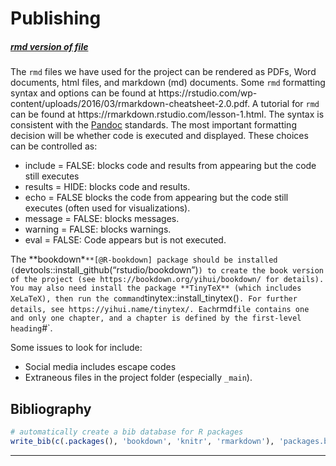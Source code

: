 # Publishing

<h5>[rmd version of file](06-publishing.Rmd)</h5> 

The `rmd` files we have used for the project can be rendered as PDFs, Word documents, html files, and markdown (md) documents. Some `rmd` formatting syntax and options can be found at https://rstudio.com/wp-content/uploads/2016/03/rmarkdown-cheatsheet-2.0.pdf. A tutorial for `rmd` can be found at https://rmarkdown.rstudio.com/lesson-1.html. The syntax is consistent with the [Pandoc](https://en.wikipedia.org/wiki/Pandoc) standards. The most important formatting decision will be whether code is executed and displayed. These choices can be controlled as:

* include = FALSE: blocks code and results from appearing but the code still executes
* results = HIDE: blocks code and results.
* echo = FALSE blocks the code from appearing but the code still executes (often used for visualizations).
* message = FALSE: blocks messages.
* warning = FALSE: blocks warnings.
* eval = FALSE: Code appears but is not executed.

The **bookdown*`**[@R-bookdown] package should be installed (`devtools::install_github("rstudio/bookdown")`) to create the book version of the project (see https://bookdown.org/yihui/bookdown/ for details). You may also need install the package **TinyTeX** (which includes XeLaTeX), then run the command `tinytex::install_tinytex()`. For further details, see https://yihui.name/tinytex/. Each `rmd` file contains one and only one chapter, and a chapter is defined by the first-level heading `#`.

Some issues to look for include:

* Social media includes escape codes
* Extraneous files in the project folder (especially `_main`).

## Bibliography

```r

# automatically create a bib database for R packages
write_bib(c(.packages(), 'bookdown', 'knitr', 'rmarkdown'), 'packages.bib')

```

<hr>
